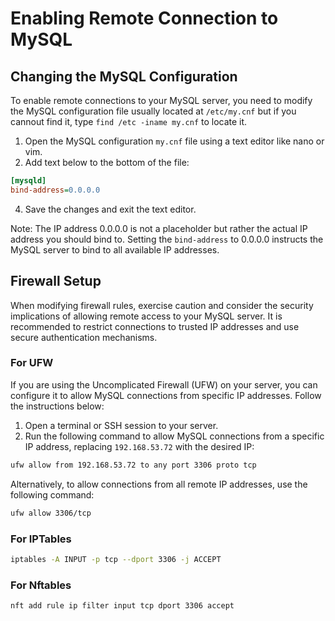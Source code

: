 # Enabling Remote Connection to MySQL

## Changing the MySQL Configuration

To enable remote connections to your MySQL server, you need to modify the MySQL configuration file usually located at `/etc/my.cnf` but if you cannout find it, type `find /etc -iname my.cnf` to locate it.

1) Open the MySQL configuration `my.cnf` file using a text editor like nano or vim.
2) Add text below to the bottom of the file:
```ini
[mysqld]
bind-address=0.0.0.0
```
4. Save the changes and exit the text editor.

Note: The IP address 0.0.0.0 is not a placeholder but rather the actual IP address you should bind to. Setting the `bind-address` to 0.0.0.0 instructs the MySQL server to bind to all available IP addresses.

## Firewall Setup
When modifying firewall rules, exercise caution and consider the security implications of allowing remote access to your MySQL server. It is recommended to restrict connections to trusted IP addresses and use secure authentication mechanisms.

### For UFW

If you are using the Uncomplicated Firewall (UFW) on your server, you can configure it to allow MySQL connections from specific IP addresses. Follow the instructions below:

1. Open a terminal or SSH session to your server.
2. Run the following command to allow MySQL connections from a specific IP address, replacing `192.168.53.72` with the desired IP:

```bash
ufw allow from 192.168.53.72 to any port 3306 proto tcp
```
Alternatively, to allow connections from all remote IP addresses, use the following command:
```bash
ufw allow 3306/tcp
```
### For IPTables
```bash
iptables -A INPUT -p tcp --dport 3306 -j ACCEPT
```

### For Nftables
```bash
nft add rule ip filter input tcp dport 3306 accept
```